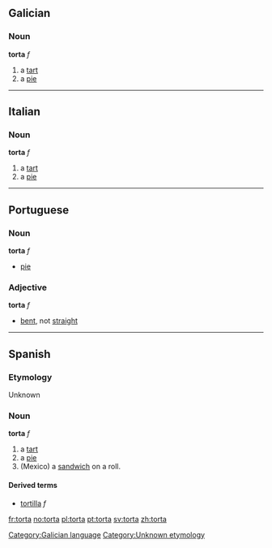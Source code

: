 == Galician ==
=== Noun ===
'''torta''' ''f''
# a [[tart]]
# a [[pie]] [[Category:Galician language]]

----
== Italian ==
=== Noun ===
'''torta''' ''f''
# a [[tart]]
# a [[pie]]

----
== Portuguese ==
=== Noun ===
'''torta''' ''f''
* [[pie]]

=== Adjective ===
'''torta''' ''f''
* [[bent]], not [[straight]]

----
== Spanish ==
===Etymology===
Unknown

=== Noun ===
'''torta''' ''f''

# a [[tart]]
# a [[pie]]
# (Mexico) a [[sandwich]] on a roll.

====Derived terms====
*[[tortilla]] ''f''

[[Category:Unknown etymology]]

[[fr:torta]]
[[no:torta]]
[[pl:torta]]
[[pt:torta]]
[[sv:torta]]
[[zh:torta]]